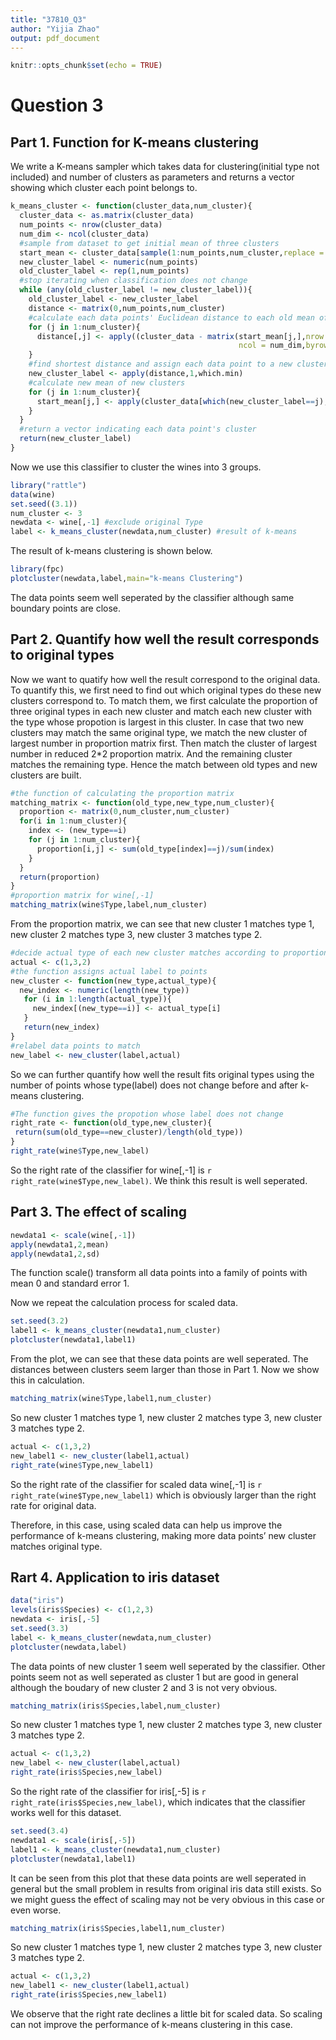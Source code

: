 ```yaml
---
title: "37810_Q3"
author: "Yijia Zhao"
output: pdf_document
---
```


```r
knitr::opts_chunk$set(echo = TRUE)
```

# Question 3

## Part 1. Function for K-means clustering

We write a K-means sampler which takes data for clustering(initial type not included) and number of clusters as parameters and returns a vector showing which cluster each point belongs to.

```r
k_means_cluster <- function(cluster_data,num_cluster){
  cluster_data <- as.matrix(cluster_data)
  num_points <- nrow(cluster_data)
  num_dim <- ncol(cluster_data)
  #sample from dataset to get initial mean of three clusters
  start_mean <- cluster_data[sample(1:num_points,num_cluster,replace = F),]
  new_cluster_label <- numeric(num_points)
  old_cluster_label <- rep(1,num_points)
  #stop iterating when classification does not change
  while (any(old_cluster_label != new_cluster_label)){
    old_cluster_label <- new_cluster_label
    distance <- matrix(0,num_points,num_cluster)
    #calculate each data points' Euclidean distance to each old mean of clusters
    for (j in 1:num_cluster){
      distance[,j] <- apply((cluster_data - matrix(start_mean[j,],nrow = num_points,
                                                   ncol = num_dim,byrow = TRUE))^2,1,sum)
    }
    #find shortest distance and assign each data point to a new cluster
    new_cluster_label <- apply(distance,1,which.min)
    #calculate new mean of new clusters
    for (j in 1:num_cluster){
      start_mean[j,] <- apply(cluster_data[which(new_cluster_label==j),],2,mean)
    }
  }
  #return a vector indicating each data point's cluster
  return(new_cluster_label)
}
```

Now we use this classifier to cluster the wines into 3 groups.

```r
library("rattle")
data(wine)
set.seed((3.1))
num_cluster <- 3
newdata <- wine[,-1] #exclude original Type
label <- k_means_cluster(newdata,num_cluster) #result of k-means
```

The result of k-means clustering is shown below.

```r
library(fpc)
plotcluster(newdata,label,main="k-means Clustering")
```

The data points seem well seperated by the classifier although same boundary points are close. 

## Part 2. Quantify how well the result corresponds to original types

Now we want to quatify how well the result correspond to the original data. To quantify this, we first need to find out which original types do these new clusters correspond to. To match them, we first calculate the proportion of three original types in each new cluster and match each new cluster with the type whose propotion is largest in this cluster. In case that two new clusters may match the same original type, we match the new cluster of largest number in proportion matrix first. Then match the cluster of largest number in reduced 2*2 proportion matrix. And the remaining cluster matches the remaining type. Hence the match between old types and new clusters are built.

```r
#the function of calculating the proportion matrix
matching_matrix <- function(old_type,new_type,num_cluster){
  proportion <- matrix(0,num_cluster,num_cluster)
  for(i in 1:num_cluster){
    index <- (new_type==i)
    for (j in 1:num_cluster){
      proportion[i,j] <- sum(old_type[index]==j)/sum(index)
    }
  }
  return(proportion)
}
#proportion matrix for wine[,-1]
matching_matrix(wine$Type,label,num_cluster)
```

From the proportion matrix, we can see that new cluster 1 matches type 1, new cluster 2 matches type 3, new cluster 3 matches type 2. 

```r
#decide actual type of each new cluster matches according to proportion matrix
actual <- c(1,3,2)
#the function assigns actual label to points
new_cluster <- function(new_type,actual_type){
  new_index <- numeric(length(new_type))
   for (i in 1:length(actual_type)){
     new_index[(new_type==i)] <- actual_type[i]
   }
   return(new_index)
}
#relabel data points to match
new_label <- new_cluster(label,actual)
```


So we can further quantify how well the result fits original types using the number of points whose type(label) does not change before and after k-means clustering.

```r
#The function gives the propotion whose label does not change
right_rate <- function(old_type,new_cluster){
 return(sum(old_type==new_cluster)/length(old_type)) 
}
right_rate(wine$Type,new_label)
```

So the right rate of the classifier for wine[,-1] is `r right_rate(wine$Type,new_label)`. We think this result is well seperated.

## Part 3. The effect of scaling

```r
newdata1 <- scale(wine[,-1])
apply(newdata1,2,mean)
apply(newdata1,2,sd)
```


The function scale() transform all data points into a family of points with mean 0 and standard error 1.

Now we repeat the calculation process for scaled data.

```r
set.seed(3.2)
label1 <- k_means_cluster(newdata1,num_cluster)
plotcluster(newdata1,label1)

```
From the plot, we can see that these data points are well seperated. The distances between clusters seem larger than those in Part 1. Now we show this in calculation.

```r
matching_matrix(wine$Type,label1,num_cluster)
```

So new cluster 1 matches type 1, new cluster 2 matches type 3, new cluster 3 matches type 2.

```r
actual <- c(1,3,2)
new_label1 <- new_cluster(label1,actual)
right_rate(wine$Type,new_label1)
```

So the right rate of the classifier for scaled data wine[,-1] is `r right_rate(wine$Type,new_label1)` which is obviously larger than the right rate for original data. 

Therefore, in this case, using scaled data can help us improve the performance of k-means clustering, making more data points' new cluster matches original type.

## Rart 4. Application to iris dataset

```r
data("iris")
levels(iris$Species) <- c(1,2,3)
newdata <- iris[,-5]
set.seed(3.3)
label <- k_means_cluster(newdata,num_cluster)
plotcluster(newdata,label)
```
The data points of new cluster 1 seem well seperated by the classifier. Other points seem not as well seperated as cluster 1 but are good in general although the boudary of new cluster 2 and 3 is not very obvious.


```r
matching_matrix(iris$Species,label,num_cluster)
```

So new cluster 1 matches type 1, new cluster 2 matches type 3, new cluster 3 matches type 2.

```r
actual <- c(1,3,2)
new_label <- new_cluster(label,actual)
right_rate(iris$Species,new_label)
```

So the right rate of the classifier for iris[,-5] is `r right_rate(iris$Species,new_label)`, which indicates that the classifier works well for this dataset.

```r
set.seed(3.4)
newdata1 <- scale(iris[,-5])
label1 <- k_means_cluster(newdata1,num_cluster)
plotcluster(newdata1,label1)
```

It can be seen from this plot that these data points are well seperated in general but the small problem in results from original iris data still exists. So we might guess the effect of scaling may not be very obvious in this case or even worse.

```r
matching_matrix(iris$Species,label1,num_cluster)
```
So new cluster 1 matches type 1, new cluster 2 matches type 3, new cluster 3 matches type 2.

```r
actual <- c(1,3,2)
new_label1 <- new_cluster(label1,actual)
right_rate(iris$Species,new_label1)
```
 
 We observe that the right rate declines a little bit for scaled data. So scaling can not improve the performance of k-means clustering in this case.

